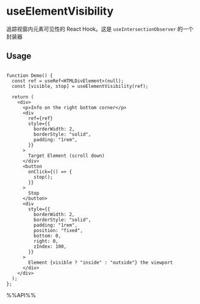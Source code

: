 # useElementVisibility

追踪视窗内元素可见性的 React Hook。这是 `useIntersectionObserver` 的一个封装器

## Usage

```tsx live

function Demo() {
  const ref = useRef<HTMLDivElement>(null);
  const [visible, stop] = useElementVisibility(ref);

  return (
    <div>
      <p>Info on the right bottom corner</p>
      <div
        ref={ref}
        style={{
          borderWidth: 2,
          borderStyle: "solid",
          padding: "1rem",
        }}
      >
        Target Element (scroll down)
      </div>
      <button
        onClick={() => {
          stop();
        }}
      >
        Stop
      </button>
      <div
        style={{
          borderWidth: 2,
          borderStyle: "solid",
          padding: "1rem",
          position: "fixed",
          bottom: 0,
          right: 0,
          zIndex: 100,
        }}
      >
        Element {visible ? "inside" : "outside"} the viewport
      </div>
    </div>
  );
};

```

%%API%%